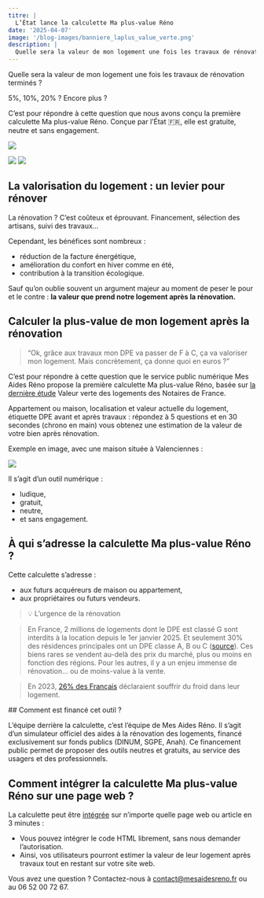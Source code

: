 ```yaml
---
titre: |
  L’État lance la calculette Ma plus-value Réno
date: '2025-04-07'
image: '/blog-images/banniere_laplus_value_verte.png'
description: |
  Quelle sera la valeur de mon logement une fois les travaux de rénovation terminés ? Découvrez notre calculette pour se faire une idée de votre plus-value après une rénovation énergétique de votre logement.
---
```


Quelle sera la valeur de mon logement une fois les travaux de rénovation terminés ?

5%, 10%, 20% ? Encore plus ?

C’est pour répondre à cette question que nous avons conçu la première calculette Ma plus-value Réno. Conçue par l’État 🇫🇷, elle est gratuite, neutre et sans engagement.

[![](/illuPlusValue.png)](/module/plus-value)

![](/blog-images/capture-plus-value-G.webp)
![](/blog-images/capture-plus-value-F.webp)

## La valorisation du logement : un levier pour rénover

La rénovation ? C’est coûteux et éprouvant. Financement, sélection des artisans, suivi des travaux…

Cependant, les bénéfices sont nombreux :

- réduction de la facture énergétique,
- amélioration du confort en hiver comme en été,
- contribution à la transition écologique.

Sauf qu’on oublie souvent un argument majeur au moment de peser le pour et le contre : **la valeur que prend notre logement après la rénovation.**

## Calculer la plus-value de mon logement après la rénovation

> “Ok, grâce aux travaux mon DPE va passer de F à C, ça va valoriser mon logement. Mais concrètement, ça donne quoi en euros ?”

C’est pour répondre à cette question que le service public numérique Mes Aides Réno propose la première calculette Ma plus-value Réno, basée sur [la dernière étude](https://www.calameo.com/read/005125198fb2a3760f9e5) Valeur verte des logements des Notaires de France.

Appartement ou maison, localisation et valeur actuelle du logement, étiquette DPE avant et après travaux : répondez à 5 questions et en 30 secondes (chrono en main) vous obtenez une estimation de la valeur de votre bien après rénovation.

Exemple en image, avec une maison située à Valenciennes :

![](/blog-images/capture-plus-value-Valenciennes.webp)

Il s’agit d’un outil numérique :

- ludique,
- gratuit,
- neutre,
- et sans engagement.

## À qui s’adresse la calculette Ma plus-value Réno ?

Cette calculette s’adresse :

- aux futurs acquéreurs de maison ou appartement,
- aux propriétaires ou futurs vendeurs.

> 💡 L’urgence de la rénovation

> En France, 2 millions de logements dont le DPE est classé G sont interdits à la location depuis le 1er janvier 2025. Et seulement 30% des résidences principales ont un DPE classe A, B ou C ([source](https://www.statistiques.developpement-durable.gouv.fr/sites/default/files/2022-07/document_travail_60_parc_logements_dpe_juillet2022.pdf)). Ces biens rares se vendent au-delà des prix du marché, plus ou moins en fonction des régions. Pour les autres, il y a un enjeu immense de rénovation… ou de moins-value à la vente.

> En 2023, [26% des Français](https://www.calameo.com/read/005125198fb2a3760f9e5) déclaraient souffrir du froid dans leur logement.

## Comment est financé cet outil ?

L’équipe derrière la calculette, c’est l’équipe de Mes Aides Réno. Il s’agit d’un simulateur officiel des aides à la rénovation des logements, financé exclusivement sur fonds publics (DINUM, SGPE, Anah). Ce financement public permet de proposer des outils neutres et gratuits, au service des usagers et des professionnels.

## Comment intégrer la calculette Ma plus-value Réno sur une page web ?

La calculette peut être [intégrée](/module/plus-value/demonstration) sur n’importe quelle page web ou article en 3 minutes :

- Vous pouvez intégrer le code HTML librement, sans nous demander l’autorisation.
- Ainsi, vos utilisateurs pourront estimer la valeur de leur logement après travaux tout en restant sur votre site web.

Vous avez une question ? Contactez-nous à [contact@mesaidesreno.fr](mailto:contact@mesaidesreno.fr) ou au 06 52 00 72 67.
